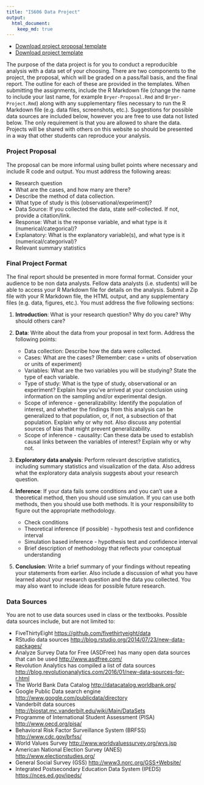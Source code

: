 ```yaml
---
title: "IS606 Data Project"
output:
  html_document:
    keep_md: true
---
```


* [Download project proposal template](https://raw.githubusercontent.com/jbryer/IS606Fall2015/master/Project/IS606_proposal_template.Rmd)
* [Download project template](https://raw.githubusercontent.com/jbryer/IS606Fall2015/master/Project/IS606_project_template.Rmd)

The purpose of the data project is for you to conduct a reproducible analysis with a data set of your choosing. There are two components to the project, the proposal, which will be graded on a pass/fail basis, and the final report. The outline for each of these are provided in the templates. When submitting the assignments, include the R Markdown file (change the name to include your last name, for example `Bryer-Proposal.Rmd` and `Bryer-Project.Rmd`) along with any supplementary files necessary to run the R Markdown file (e.g. data files, screenshots, etc.). Suggestions for possible data sources are included below, however you are free to use data not listed below. The only requirement is that you are allowed to share the data. Projects will be shared with others on this website so should be presented in a way that other students can reproduce your analysis.

### Project Proposal

The proposal can be more informal using bullet points where necessary and include R code and output. You must address the following areas:

* Research question 
* What are the cases, and how many are there?
* Describe the method of data collection.
* What type of study is this (observational/experiment)?
* Data Source: If you collected the data, state self-collected. If not, provide a citation/link.
* Response: What is the response variable, and what type is it (numerical/categorical)?
* Explanatory: What is the explanatory variable(s), and what type is it (numerical/categorival)?
* Relevant summary statistics 


### Final Project Format

The final report should be presented in more formal format. Consider your audience to be non data analysts. Fellow data analysts (i.e. students) will be able to access your R Markdown file for details on the analysis. Submit a Zip file with your R Markdown file, the HTML output, and any supplementary files (e.g. data, figures, etc.). You must address the five following sections:

1. **Introduction**: What is your research question? Why do you care? Why should others care?

2. **Data**: Write about the data from your proposal in text form. Address the following points:
	* Data collection: Describe how the data were collected.
	* Cases: What are the cases? (Remember: case = units of observation or units of experiment)
	* Variables: What are the two variables you will be studying? State the type of each variable.
	* Type of study: What is the type of study, observational or an experiment? Explain how you've arrived at your conclusion using information on the sampling and/or experimental design.
	* Scope of inference - generalizability: Identify the population of interest, and whether the findings from this analysis can be generalized to that population, or, if not, a subsection of that population. Explain why or why not. Also discuss any potential sources of bias that might prevent generalizability.
	* Scope of inference - causality: Can these data be used to establish causal links between the variables of interest? Explain why or why not.

3. **Exploratory data analysis**: Perform relevant descriptive statistics, including summary statistics and visualization of the data. Also address what the exploratory data analysis suggests about your research question.

4. **Inference**: If your data fails some conditions and you can't use a theoretical method, then you should use simulation. If you can use both methods, then you should use both methods. It is your responsibility to figure out the appropriate methodology.
	* Check conditions
	* Theoretical inference (if possible) - hypothesis test and confidence interval
	* Simulation based inference - hypothesis test and confidence interval
	* Brief description of methodology that reflects your conceptual understanding  

5. **Conclusion**: Write a brief summary of your findings without repeating your statements from earlier. Also include a discussion of what you have learned about your research question and the data you collected. You may also want to include ideas for possible future research.

### Data Sources

You are not to use data sources used in class or the textbooks. Possible data sources include, but are not limited to:

* FiveThirtyEight [https://github.com/fivethirtyeight/data](https://github.com/fivethirtyeight/data)
* RStudio data sources [http://blog.rstudio.org/2014/07/23/new-data-packages/](http://blog.rstudio.org/2014/07/23/new-data-packages/)
* Analyze Survey Data for Free (ASDFree) has many open data sources that can be used [http://www.asdfree.com/](http://www.asdfree.com/)
* Revolution Analytics has compiled a list of data sources [http://blog.revolutionanalytics.com/2016/01/new-data-sources-for-r.html](http://blog.revolutionanalytics.com/2016/01/new-data-sources-for-r.html)
* The World Bank Data Catalog [http://datacatalog.worldbank.org/](http://datacatalog.worldbank.org/)
* Google Public Data search engine [http://www.google.com/publicdata/directory](http://www.google.com/publicdata/directory)
* Vanderbilt data sources [http://biostat.mc.vanderbilt.edu/wiki/Main/DataSets](http://biostat.mc.vanderbilt.edu/wiki/Main/DataSets)
* Programme of International Student Assessment (PISA) [http://www.oecd.org/pisa/](http://www.oecd.org/pisa/)
* Behavioral Risk Factor Surveillance System (BRFSS) [http://www.cdc.gov/brfss/](http://www.cdc.gov/brfss/)
* World Values Survey [http://www.worldvaluessurvey.org/wvs.jsp](http://www.worldvaluessurvey.org/wvs.jsp)
* American National Election Survey (ANES) [http://www.electionstudies.org/](http://www.electionstudies.org/)
* General Social Survey (GSS) [http://www3.norc.org/GSS+Website/](http://www3.norc.org/GSS+Website/)
* Integrated Postsecondary Education Data System (IPEDS) [https://nces.ed.gov/ipeds/](https://nces.ed.gov/ipeds/)


